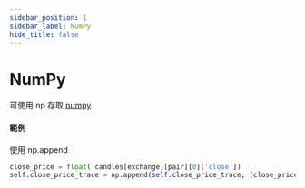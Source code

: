 ```yaml
---
sidebar_position: 1
sidebar_label: NumPy
hide_title: false
---
```



# NumPy

可使用 np 存取 [numpy](http://www.numpy.org/)

#### 範例

使用 np.append

```python
close_price = float( candles[exchange][pair][0]['close'])
self.close_price_trace = np.append(self.close_price_trace, [close_price])
```

